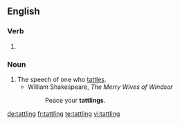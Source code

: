 ==English==

===Verb===
{{head|en}}

# {{present participle of|tattle|lang=en}}

===Noun===
{{en-noun}}

# The speech of one who [[tattle]]s.
#* William Shakespeare, ''The Merry Wives of Windsor''
#*: Peace your '''tattlings'''.

[[de:tattling]]
[[fr:tattling]]
[[te:tattling]]
[[vi:tattling]]